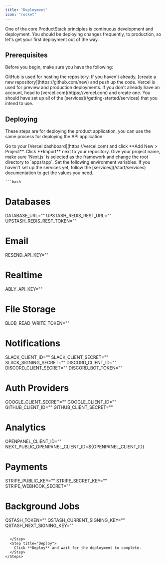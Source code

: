 ```yaml
---
title: "Deployment"
icon: "rocket"
---
```



One of the core ProductStack principles is continuous development and deployment.
You should be deploying changes frequently, to production, so let's get your first
deployment out of the way.

## Prerequisites

Before you begin, make sure you have the following:

<AccordionGroup>
  <Accordion title="GitHub repository">
    GitHub is used for hosting the repository. If you haven't already, [create a
    new repository](https://github.com/new) and push up the code.
  </Accordion>
  <Accordion title="Vercel account">
    Vercel is used for preview and production deployments. If you don't already
    have an account, head to [vercel.com](https://vercel.com) and create one.
  </Accordion>
  <Accordion title="Third-party services">
    You should have set up all of the [services](/getting-started/services) that you intend to use.
  </Accordion>

</AccordionGroup> 

## Deploying

These steps are for deploying the product application, you can use the same process for deploying the API application.

<Steps>
  <Step title="Create Vercel Project">
    Go to your [Vercel dashboard](https://vercel.com) and click **Add New >
    Project**. Click **Import** next to your repository.
  </Step>
  <Step title="Configure Project">
    Give your project name, make sure `Next.js` is selected as the framework
    and change the root directory to `apps/app`.
  </Step>
  <Step title="Environment Variables">
    Set the following environment variables. If you haven't set up the services
    yet, follow the [services](/start/services) documentation to get
    the values you need.

    ```bash
# Databases
DATABASE_URL=""
UPSTASH_REDIS_REST_URL=""
UPSTASH_REDIS_REST_TOKEN=""

# Email
RESEND_API_KEY=""

# Realtime
ABLY_API_KEY=""

# File Storage
BLOB_READ_WRITE_TOKEN=""

# Notifications
SLACK_CLIENT_ID=""
SLACK_CLIENT_SECRET=""
SLACK_SIGNING_SECRET=""
DISCORD_CLIENT_ID=""
DISCORD_CLIENT_SECRET=""
DISCORD_BOT_TOKEN=""

# Auth Providers
GOOGLE_CLIENT_SECRET=""
GOOGLE_CLIENT_ID=""
GITHUB_CLIENT_ID=""
GITHUB_CLIENT_SECRET=""

# Analytics
OPENPANEL_CLIENT_ID=""
NEXT_PUBLIC_OPENPANEL_CLIENT_ID=${OPENPANEL_CLIENT_ID}

# Payments
STRIPE_PUBLIC_KEY=""
STRIPE_SECRET_KEY=""
STRIPE_WEBHOOK_SECRET=""

# Background Jobs
QSTASH_TOKEN=""
QSTASH_CURRENT_SIGNING_KEY=""
QSTASH_NEXT_SIGNING_KEY=""
```

  </Step>
  <Step title="Deploy">
    Click **Deploy** and wait for the deployment to complete.
  </Step>
</Steps>
